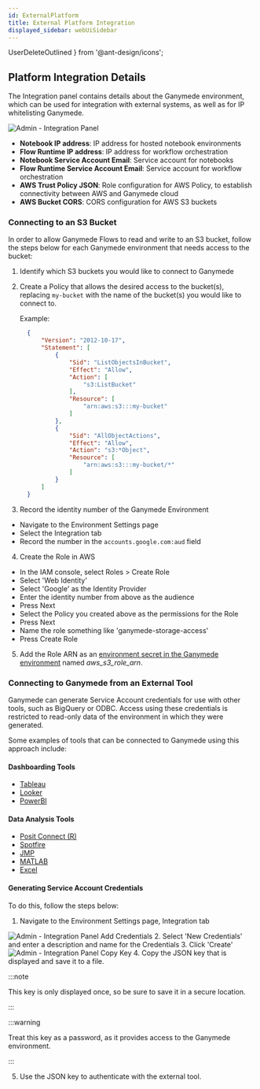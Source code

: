 ```yaml
---
id: ExternalPlatform
title: External Platform Integration
displayed_sidebar: webUiSidebar
---
```


  UserDeleteOutlined
} from '@ant-design/icons';

## Platform Integration Details

The Integration panel contains details about the Ganymede environment, which can be used for integration with external systems, as well as for IP whitelisting Ganymede.

<img alt="Admin - Integration Panel" src="https://ganymede-bio.mo.cloudinary.net/apiServer/IntegrationPanel_20241018.png" />
&nbsp;

- **Notebook IP address**: IP address for hosted notebook environments
- **Flow Runtime IP address**: IP address for workflow orchestration
- **Notebook Service Account Email**: Service account for notebooks
- **Flow Runtime Service Account Email**: Service account for workflow orchestration
- **AWS Trust Policy JSON**: Role configuration for AWS Policy, to establish connectivity between AWS and Ganymede cloud
- **AWS Bucket CORS**: CORS configuration for AWS S3 buckets


### Connecting to an S3 Bucket

In order to allow Ganymede Flows to read and write to an S3 bucket, follow the steps below for each Ganymede environment that needs access to the bucket:

1. Identify which S3 buckets you would like to connect to Ganymede
2. Create a Policy that allows the desired access to the bucket(s), replacing `my-bucket` with the name of the bucket(s) you would like to connect to.

   Example:

    ```json
      {
          "Version": "2012-10-17",
          "Statement": [
              {
                  "Sid": "ListObjectsInBucket",
                  "Effect": "Allow",
                  "Action": [
                      "s3:ListBucket"
                  ],
                  "Resource": [
                      "arn:aws:s3:::my-bucket"
                  ]
              },
              {
                  "Sid": "AllObjectActions",
                  "Effect": "Allow",
                  "Action": "s3:*Object",
                  "Resource": [
                      "arn:aws:s3:::my-bucket/*"
                  ]
              }
          ]
      }
    ```

3. Record the identity number of the Ganymede Environment
  - Navigate to the Environment Settings page
  - Select the Integration tab
  - Record the number in the `accounts.google.com:aud` field

4. Create the Role in AWS
  - In the IAM console, select Roles > Create Role
  - Select 'Web Identity'
  - Select 'Google' as the Identity Provider
  - Enter the identity number from above as the audience
  - Press Next
  - Select the Policy you created above as the permissions for the Role
  - Press Next 
  - Name the role something like 'ganymede-storage-access'
  - Press Create Role

5. Add the Role ARN as an [environment secret in the Ganymede environment](./AdminControls.mdx#secrets-panel) named _aws_s3_role_arn_.

### Connecting to Ganymede from an External Tool

Ganymede can generate Service Account credentials for use with other tools, such as BigQuery or ODBC. Access using these credentials is restricted to read-only data of the environment in which they were generated.

Some examples of tools that can be connected to Ganymede using this approach include:

#### Dashboarding Tools
- [Tableau](https://help.tableau.com/current/pro/desktop/en-us/examples_googlebigquery.htm)
- [Looker](https://cloud.google.com/looker/docs/db-config-google-bigquery)
- [PowerBI](https://learn.microsoft.com/en-us/power-query/connectors/google-bigquery)

#### Data Analysis Tools
- [Posit Connect (R)](https://solutions.posit.co/connections/db/databases/big-query/)
- [Spotfire](https://www.cdata.com/kb/tech/bigquery-odbc-spotfire.rst)
- [JMP](https://community.jmp.com/t5/Discussions/ODBC-connection-to-Google-BigQuery/td-p/346253)
- [MATLAB](https://github.com/mathworks-ref-arch/matlab-google-bigquery/blob/main/Documentation/BasicUsage.md)
- [Excel](https://cloud.google.com/blog/products/bigquery/how-to-connect-bigquery-to-microsoft-excel-and-other-apps-with-our-new-odbc-driver)

#### Generating Service Account Credentials

To do this, follow the steps below:
1. Navigate to the Environment Settings page, Integration tab
<img alt="Admin - Integration Panel Add Credentials" src="https://ganymede-bio.mo.cloudinary.net/apiServer/ExportCredentals_NewCredentials20241114.png" />
2. Select 'New Credentials' and enter a description and name for the Credentials
3. Click 'Create'
<img alt="Admin - Integration Panel Copy Key" src="https://ganymede-bio.mo.cloudinary.net/apiServer/ExportCredentals_CopyKey20241114.png" />
4. Copy the JSON key that is displayed and save it to a file.

:::note

This key is only displayed once, so be sure to save it in a secure location.

:::

:::warning

Treat this key as a password, as it provides access to the Ganymede environment.

:::

5. Use the JSON key to authenticate with the external tool.

